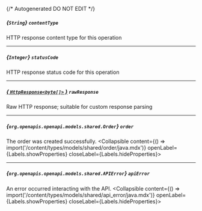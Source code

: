 {/* Autogenerated DO NOT EDIT  */}

##### *{`String`}* `contentType`
HTTP response content type for this operation

---
##### *{`Integer`}* `statusCode`
HTTP response status code for this operation

---
##### [*{ `HttpResponse<byte[]>` }*](https://docs.oracle.com/en/java/javase/11/docs/api/java.net.http/java/net/http/HttpResponse.html) `rawResponse`
Raw HTTP response; suitable for custom response parsing

---
##### *{`org.openapis.openapi.models.shared.Order`}* `order`
The order was created successfully.
<Collapsible content={() => import('/content/types/models/shared/order/java.mdx')} openLabel={Labels.showProperties} closeLabel={Labels.hideProperties}>
</Collapsible>

---
##### *{`org.openapis.openapi.models.shared.APIError`}* `apiError`
An error occurred interacting with the API.
<Collapsible content={() => import('/content/types/models/shared/api_error/java.mdx')} openLabel={Labels.showProperties} closeLabel={Labels.hideProperties}>
</Collapsible>


